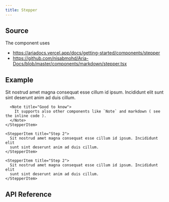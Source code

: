 ```yaml
---
title: Stepper
---
```



## Source

The component uses

- https://ariadocs.vercel.app/docs/getting-started/components/stepper
- https://github.com/nisabmohd/Aria-Docs/blob/master/components/markdown/stepper.tsx

## Example

<Preview>

  <Stepper>
    <StepperItem title="Step 1">
      Sit nostrud amet magna consequat esse cillum id ipsum. Incididunt elit
      sunt sint deserunt anim ad duis cillum.

      <Note title="Good to know">
        It supports also other components like `Note` and markdown ( see the inline code ).
      </Note>
    </StepperItem>

    <StepperItem title="Step 2">
      Sit nostrud amet magna consequat esse cillum id ipsum. Incididunt elit
      sunt sint deserunt anim ad duis cillum.
    </StepperItem>

    <StepperItem title="Step 2">
      Sit nostrud amet magna consequat esse cillum id ipsum. Incididunt elit
      sunt sint deserunt anim ad duis cillum.
    </StepperItem>

  </Stepper>
</Preview>

## API Reference

<APIReference source="./src/components/ui/stepper.tsx" />

